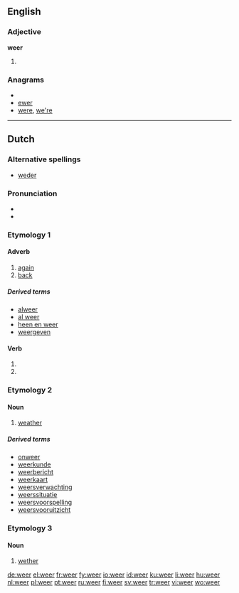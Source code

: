 ==English==

===Adjective===
'''weer'''

# {{comparative of|[[wee]]|lang=English|POS=adjective}}

===Anagrams===
* {{alphagram|eerw}}
* [[ewer#English|ewer]]
* [[were#English|were]], [[we're#English|we're]]

----

==Dutch==

===Alternative spellings===
* [[weder]]

===Pronunciation===
* {{audio|Nl-weer.ogg|audio}}
* {{IPA|[wɪːr]|lang=nl}}

===Etymology 1===

====Adverb====
{{infl|nl|adverb}}

# [[again]]
# [[back]]

=====Derived terms=====
* [[alweer]]
* [[al weer]]
* [[heen en weer]]
* [[weergeven]]

====Verb====
{{infl|nl}}

# {{nl-verb-form|p=1|n=sg|t=pres|m=ind|weren}}
# {{nl-verb-form|m=imp|weren}}

===Etymology 2===

====Noun====
{{nl-noun|g=n|-|weertje}}

# [[weather]]

=====Derived terms=====
* [[onweer]]
* [[weerkunde]]
* [[weerbericht]]
* [[weerkaart]]
* [[weersverwachting]]
* [[weerssituatie]]
* [[weersvoorspelling]]
* [[weersvooruitzicht]]

===Etymology 3===

====Noun====
{{nl-noun|g=m|weren|weertje|-}}

# [[wether]]

[[de:weer]]
[[el:weer]]
[[fr:weer]]
[[fy:weer]]
[[io:weer]]
[[id:weer]]
[[ku:weer]]
[[li:weer]]
[[hu:weer]]
[[nl:weer]]
[[pl:weer]]
[[pt:weer]]
[[ru:weer]]
[[fi:weer]]
[[sv:weer]]
[[tr:weer]]
[[vi:weer]]
[[wo:weer]]